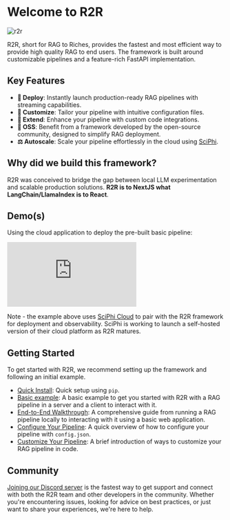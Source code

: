 
# Welcome to R2R

![r2r](./r2r.png)

<GithubButtons />

R2R, short for RAG to Riches, provides the fastest and most efficient way to provide high quality RAG to end users. The framework is built around customizable pipelines and a feature-rich FastAPI implementation.

## Key Features

- **🚀 Deploy**: Instantly launch production-ready RAG pipelines with streaming capabilities.
- **🧩 Customize**: Tailor your pipeline with intuitive configuration files.
- **🔌 Extend**: Enhance your pipeline with custom code integrations.
- **🤖 OSS**: Benefit from a framework developed by the open-source community, designed to simplify RAG deployment.
- **⚖️ Autoscale**: Scale your pipeline effortlessly in the cloud using [SciPhi](https://app.sciphi.ai/).


## Why did we build this framework?

R2R was conceived to bridge the gap between local LLM experimentation and scalable production solutions. **R2R is to NextJS what LangChain/LlamaIndex is to React**.

## Demo(s)

Using the cloud application to deploy the pre-built basic pipeline:

<iframe src="https://www.loom.com/embed/e3b934b554484787b005702ced650ac9" frameborder="0" webkitallowfullscreen mozallowfullscreen allowfullscreen style={{ width: '100%', height: '400px', border: 'none' }}></iframe>

Note - the example above uses [SciPhi Cloud](https://app.sciphi.ai) to pair with the R2R framework for deployment and observability. SciPhi is working to launch a self-hosted version of their cloud platform as R2R matures.


## Getting Started

To get started with R2R, we recommend setting up the framework and following an initial example.

- [Quick Install](/getting-started/quick-install): Quick setup using `pip`.
- [Basic example](/getting-started/basic-example): A basic example to get you started with R2R with a RAG pipeline in a server and a client to interact with it.
- [End-to-End Walkthrough](/getting-started/end-to-end): A comprehensive guide from running a RAG pipeline locally to interacting with it using a basic web application.
- [Configure Your Pipeline](/getting-started/configure-your-pipeline): A quick overview of how to configure your pipeline with `config.json`.
- [Customize Your Pipeline](/getting-started/customize-your-pipeline): A brief introduction of ways to customize your RAG pipeline in code.

## Community

[Joining our Discord server](https://discord.gg/p6KqD2kjtB) is the fastest way to get support and connect with both the R2R team and other developers in the community.
Whether you're encountering issues, looking for advice on best practices, or just want to share your experiences, we're here to help.